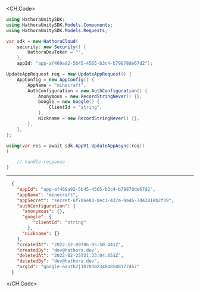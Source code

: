 
<CH.Code>
```csharp UpdateApp.cs
using HathoraUnitySDK;
using HathoraUnitySDK.Models.Components;
using HathoraUnitySDK.Models.Requests;

var sdk = new HathoraCloud(
    security: new Security() {
        HathoraDevToken = "",
    },
    appId: "app-af469a92-5b45-4565-b3c4-b79878de67d2");

UpdateAppRequest req = new UpdateAppRequest() {
    AppConfig = new AppConfig() {
        AppName = "minecraft",
        AuthConfiguration = new AuthConfiguration() {
            Anonymous = new RecordStringNever() {},
            Google = new Google() {
                ClientId = "string",
            },
            Nickname = new RecordStringNever() {},
        },
    },
};

using(var res = await sdk.AppV1.UpdateAppAsync(req))
{

    // handle response
}
```
---

```json Example Response
  {
    "appId": "app-af469a92-5b45-4565-b3c4-b79878de67d2",
    "appName": "minecraft",
    "appSecret": "secret-6f706e83-0ec1-437a-9a46-7d4281eb2f39",
    "authConfiguration": {
      "anonymous": {},
      "google": {
          "clientId": "string"
        },
      "nickname": {}
    },
    "createdAt": "2022-12-09T06:05:50.441Z",
    "createdBy": "dev@hathora.dev",
    "deletedAt": "2022-02-25T21:33:04.651Z",
    "deletedBy": "dev@hathora.dev",
    "orgId": "google-oauth2|107030234048588177467"
  }
```
</CH.Code>
